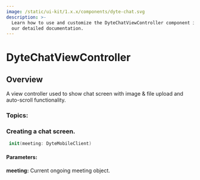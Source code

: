 ```yaml
---
image: /static/ui-kit/1.x.x/components/dyte-chat.svg
description: >-
  Learn how to use and customize the DyteChatViewController component in Ospi's iOS UiKit with
  our detailed documentation.
---
```


# DyteChatViewController
## Overview
A view controller used to show chat screen with image & file upload and auto-scroll functionality.


### Topics:

### Creating a chat screen. 

```swift
 init(meeting: DyteMobileClient)
```
#### Parameters:
**meeting:** Current ongoing meeting object. 


<head>
  <title>iOS DyteChatViewController</title>
</head>
